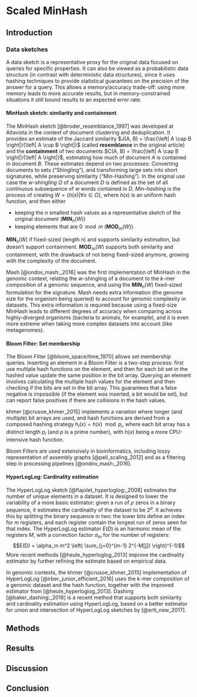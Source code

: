 <!--
The {#rmd-basics} text after the chapter declaration will allow us to link throughout the document back to the beginning of Chapter 1.  These labels will automatically be generated (if not specified) by changing the spaces to hyphens and capital letters to lowercase.  Look for the reference to this label at the beginning of Chapter 2.
-->

# Scaled MinHash {#scaled-minhash}

\chaptermark{Scaled}

<!--
## Outline

- Compare with regular minhash, CMash
- Synthetic benchmark?

## Aims
1. **Adapting genomic MinHash for containment and cardinality estimation.**
   The original MinHash article [@broder_resemblance_1997] defines two estimates for similarity
   resemblance and containment,
   with two variations of the MinHash sketch,
   one with fixed length, but only supporting resemblance,
   and another with variable length, supporting both resemblance and containment.
   Mash [@ondov_mash:_2016] uses the fixed length sketch,
   and defines a new distance metric called Mash distance to account for
   the size of the genomes being compared.
   The resemblance estimate works well for genomes of similar size,
   but when dealing with datasets of highly-diverged organisms or even more complex
   datasets (like metagenomes) the containment estimate is more appropriate and
   closer to the sort of problems that biologists need to solve.

     In sourmash [@titus_brown_sourmash:_2016] I implemented a variable length MinHash sketch
     (with fallback to the fixed length case for compatibility with Mash)
     called the scaled MinHash.
     The scaled MinHash supports containment estimation,
     allowing new applications not available on previous methods.

     Sketches are data structures planned for specific classes of queries,
     but it is possible to support additional use cases.
     For example,
     dashing [@baker_dashing:_2018] is a method that supports both similarity and cardinality estimation
     using HyperLogLog sketches [@flajolet_hyperloglog:_2008],
     a data structure initially derived for supporting cardinality estimation and later extended to similarity cases [@ertl_new_2017],
     Even so, it doesn't support containment estimation.

     Scaled MinHash can be adapted to also support cardinality estimation.
     Due to how the scaled MinHash is constructed the same estimator from HyperLogLog can be used for it.
-->

## Introduction

### Data sketches

A data sketch is a representative proxy for the original data focused on queries
for specific properties.
It can also be viewed as a probabilistic data structure (in contrast with
deterministic data structures),
since it uses hashing techniques to provide statistical guarantees on the
precision of the answer for a query.
This allows a memory/accuracy trade-off:
using more memory leads to more accurate results,
but in memory-constrained situations it still bound results to an expected error rate.

#### MinHash sketch: similarity and containment

The MinHash sketch [@broder_resemblance_1997] was developed at Altavista in the context of document clustering and deduplication.
It provides an estimate of the Jaccard similarity $J(A, B) = \frac{\left| A \cap B \right|}{\left| A \cup B \right|}$
(called **resemblance** in the original article) and the **containment** of two documents $C(A, B) = \frac{\left| A \cap B \right|}{\left| A \right|}$,
estimating how much of document $A$ is contained in document $B$.
These estimates depend on two processes:
Converting documents to sets ("Shingling"),
and transforming large sets into short signatures,
while preserving similarity ("Min-Hashing").
In the original use case the *$w$-shingling* $\Omega$ of a document $D$ is defined as the set of all
continuous subsequence of $w$ words contained in $D$.
*Min-hashing* is the process of creating $W = \{h(x) | \forall x \in \Omega\}$,
where $h(x)$ is an uniform hash function,
and then either

   - keeping the $n$ smallest hash values as a representative sketch of the original document ($\mathbf{MIN}_n(W)$)
   - keeping elements that are $0 \mod m$ ($\mathbf{MOD}_m(W)$).

$\mathbf{MIN}_n(W)$ if fixed-sized (length $n$) and supports similarity estimation,
but doesn't support containment.
$\mathbf{MOD}_m(W)$ supports both similarity and containment,
with the drawback of not being fixed-sized anymore,
growing with the complexity of the document.

Mash [@ondov_mash:_2016] was the first implementation of MinHash in the genomic context,
relating the $w$-shingling of a document to the $k$-mer composition of a genomic sequence,
and using the $\mathbf{MIN}_n(W)$ fixed-sized formulation for the signature.
Mash needs extra information (the genome size for the organism being queried) to account for genomic complexity in datasets.
This extra information is required because using a fixed-size MinHash leads to
different degrees of accuracy when comparing across highly-diverged organisms
(bacteria to animals, for example), and it is even more extreme when taking more
complex datasets into account (like metagenomes).

#### Bloom Filter: Set membership

The Bloom Filter [@bloom_space/time_1970] allows set membership queries.
Inserting an element in a Bloom Filter is a two-step process: first use multiple
hash functions on the element,
and then for each bit set in the hashed value update the same position in the
bit array.
Querying an element involves calculating the multiple hash values for the
element and then checking if the bits are set in the bit array.
This guarantees that a false negative is impossible
(if the element was inserted,
a bit would be set),
but can report false positives if there are collisions in the hash values.

khmer [@crusoe_khmer_2015] implements a variation where longer (and multiple) bit arrays are used,
and hash functions are derived from a composed hashing strategy $h_i(x) = h(x) \mod p_i$,
where each bit array has a distinct length $p_i$ (and $p$ is a prime number),
with $h(x)$ being a more CPU-intensive hash function.

Bloom Filters are used extensively in bioinformatics,
including lossy representation of assembly graphs [@pell_scaling_2012] and as
a filtering step in processing pipelines [@ondov_mash:_2016].

#### HyperLogLog: Cardinality estimation

The HyperLogLog sketch [@flajolet_hyperloglog:_2008] estimates the number of unique elements in a dataset.
It is designed to lower the variability of a more basic estimator:
given a run of $\rho$ zeros in a binary sequence,
it estimates the cardinality of the dataset to be $2^{\rho}$.
It achieves this by splitting the binary sequence in two:
the lower bits define an index for $m$ registers,
and each register contain the longest run of zeros seen for that index.
The HyperLogLog estimator $E(D)$ is an harmonic mean of the registers $M$,
with a correction factor $\alpha_m$ for the number of registers:
$$E(D) = \alpha_m m^2 \left( \sum_{j=0}^{m-1} 2^{-M[j]} \right)^{-1}$$
More recent methods [@heule_hyperloglog_2013] improve the cardinality estimator
by further refining the estimate based on empirical data.

In genomic contexts, the khmer [@crusoe_khmer_2015] implementation of HyperLogLog [@irber_junior_efficient_2016]
uses the $k$-mer composition of a genomic dataset and the \emph{murmurhash3} hash function,
together with the improved estimator from [@heule_hyperloglog_2013].
Dashing [@baker_dashing:_2018] is a recent method that supports both similarity and cardinality estimation using HyperLogLog,
based on a better estimator for union and intersection of HyperLogLog sketches by [@ertl_new_2017].

## Methods

## Results

## Discussion

## Conclusion
